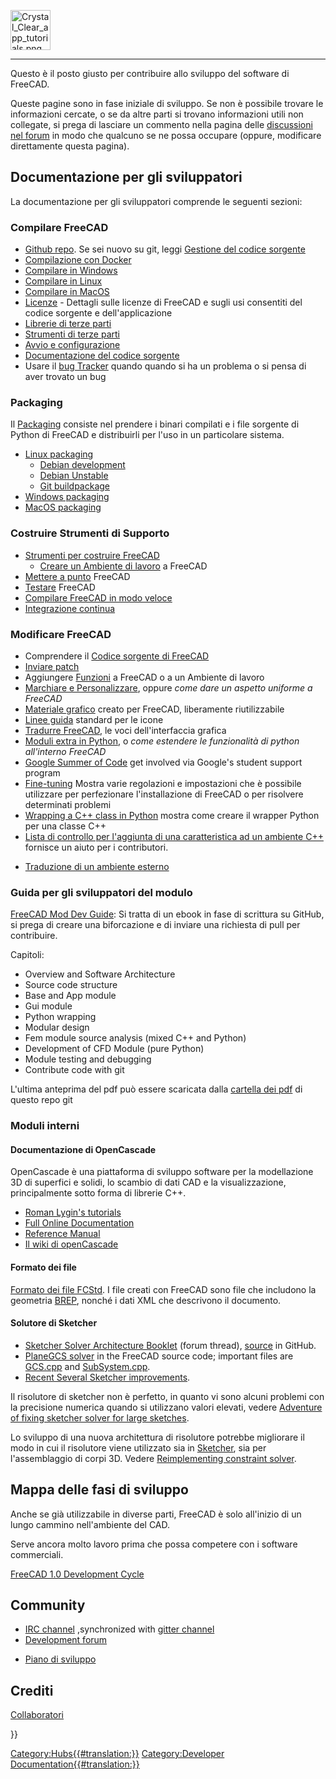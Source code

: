 <languages/>
{{TOCright}}
[[Image:Crystal_Clear_app_tutorials.png|64px]]
----

<div class="mw-translate-fuzzy">
Questo è il posto giusto per contribuire allo sviluppo del software di FreeCAD.
</div>

<div class="mw-translate-fuzzy">
Queste pagine sono in fase iniziale di sviluppo. Se non è possibile trovare le informazioni cercate, o se da altre parti si trovano informazioni utili non collegate, si prega di lasciare un commento nella pagina delle [http://forum.freecadweb.org/index.php?sid=5f84150e79db8842e277b042077097ff discussioni nel forum] in modo che qualcuno se ne possa occupare (oppure, modificare direttamente questa pagina).
</div>

<span id="Developer_Documentation"></span>
== Documentazione per gli sviluppatori ==

La documentazione per gli sviluppatori comprende le seguenti sezioni:

<span id="Compiling_FreeCAD"></span>
=== Compilare FreeCAD ===

* [https://github.com/FreeCAD/FreeCAD Github repo]. Se sei nuovo su git, leggi [[Source code management/it|Gestione del codice sorgente]]
* [[Compile_on_Docker/it|Compilazione con Docker]]
* [[Compile_on_Windows/it|Compilare in Windows]]
* [[Compile_on_Linux/it|Compilare in Linux]]
* [[Compile_on_MacOS/it|Compilare in MacOS]]
* [[License/it|Licenze]] - Dettagli sulle licenze di FreeCAD e sugli usi consentiti del codice sorgente e dell'applicazione
* [[Third Party Libraries/it|Librerie di terze parti]]
* [[Third Party Tools/it|Strumenti di terze parti]]
* [[Start up and Configuration/it|Avvio e configurazione]]
* [[Source documentation/it|Documentazione del codice sorgente]]
* Usare il [[Tracker/it|bug Tracker]] quando quando si ha un problema o si pensa di aver trovato un bug

=== Packaging ===

Il [[Packaging/it|Packaging]] consiste nel prendere i binari compilati e i file sorgente di Python di FreeCAD e distribuirli per l'uso in un particolare sistema.

* [[Linux_packaging|Linux packaging]]
** [[Debian_development|Debian development]]
** [[Debian_Unstable|Debian Unstable]]
** [[Git_buildpackage|Git buildpackage]]
* [[Windows_packaging|Windows packaging]]
* [[MacOS_packaging|MacOS packaging]]

<span id="Build_Support_Tools"></span>
=== Costruire Strumenti di Supporto ===

* [[FreeCAD Build Tool/it|Strumenti per costruire FreeCAD]]
** [[Workbench_creation/it|Creare un Ambiente di lavoro]] a FreeCAD
* [[Debugging/it|Mettere a punto]] FreeCAD
* [[Testing/it|Testare]] FreeCAD
* [[Compiling (Speeding up)/it|Compilare FreeCAD in modo veloce]]
* [[Continuous Integration/it|Integrazione continua]]

<span id="Modifying_FreeCAD"></span>
=== Modificare FreeCAD ===

* Comprendere il [[The FreeCAD source code/it|Codice sorgente di FreeCAD]]
* [[Tracker/it#Inviare patch|Inviare patch]]
* Aggiungere [[Gui Command/it|Funzioni]] a FreeCAD o a un Ambiente di lavoro
* [[Branding/it|Marchiare e Personalizzare]], oppure ''come dare un aspetto uniforme a FreeCAD''
* [[Artwork/it|Materiale grafico]] creato per FreeCAD, liberamente riutilizzabile
* [[Artwork_Guidelines/it|Linee guida]] standard per le icone
* [[Localisation/it|Tradurre FreeCAD]], le voci dell'interfaccia grafica
* [[Extra python modules/it|Moduli extra in Python]], o ''come estendere le funzionalità di python all'interno FreeCAD''
*[[Google Summer of Code|Google Summer of Code]] get involved via Google's student support program
* [[Fine-tuning/it|Fine-tuning]] Mostra varie regolazioni e impostazioni che è possibile utilizzare per perfezionare l'installazione di FreeCAD o per risolvere determinati problemi
* [[Wrapping_a_Cplusplus_class_in_Python|Wrapping a C++ class in Python]] mostra come creare il wrapper Python per una classe C++
* [[NewFeatureCheckList_C++|Lista di controllo per l'aggiunta di una caratteristica ad un ambiente C++]] fornisce un aiuto per i contributori.

* [[Translating an external workbench/it|Traduzione di un ambiente esterno]]

<span id="Module_developer&#039;s_guide"></span>
=== Guida per gli sviluppatori del modulo ===

[https://github.com/qingfengxia/FreeCAD_Mod_Dev_Guide FreeCAD Mod Dev Guide]: Si tratta di un ebook in fase di scrittura su GitHub, si prega di creare una biforcazione e di inviare una richiesta di pull per contribuire.

Capitoli:
* Overview and Software Architecture
* Source code structure
* Base and App module
* Gui module
* Python wrapping
* Modular design
* Fem module source analysis (mixed C++ and Python)
* Development of CFD Module (pure Python)
* Module testing and debugging
* Contribute code with git

L'ultima anteprima del pdf può essere scaricata dalla [https://github.com/qingfengxia/FreeCAD_Mod_Dev_Guide/tree/master/pdf cartella dei pdf] di questo repo git

<span id="Internals"></span>
===Moduli interni ===

<span id="OpenCascade_Documentation"></span>
==== Documentazione di OpenCascade====

OpenCascade è una piattaforma di sviluppo software per la modellazione 3D di superfici e solidi, lo scambio di dati CAD e la visualizzazione, principalmente sotto forma di librerie C++.

* [http://opencascade.wikidot.com/romansarticles Roman Lygin's tutorials]
* [https://dev.opencascade.org/doc/overview/html/index.html Full Online Documentation]
* [https://dev.opencascade.org/doc/refman/html/index.html Reference Manual]
* [http://opencascade.wikidot.com Il wiki di openCascade]

<span id="File_format"></span>
====Formato dei file====

[[File_Format_FCStd/it|Formato dei file FCStd]]. I file creati con FreeCAD sono file {{incode|.zip}} che includono la geometria  [https://en.wikipedia.org/wiki/Boundary_representation BREP], nonché i dati XML che descrivono il documento.

<span id="Sketcher_solver"></span>
==== Solutore di Sketcher ====

<div class="mw-translate-fuzzy">
* [https://forum.freecadweb.org/viewtopic.php?f=10&t=36355 Sketcher Solver Architecture Booklet] (forum thread), [https://github.com/abdullahtahiriyo/FreeCADBooks/tree/master/FreeCAD_Solver_Architecture source] in GitHub.
* [https://github.com/FreeCAD/FreeCAD/blob/master/src/Mod/Sketcher/App/planegcs/ PlaneGCS solver] in the FreeCAD source code; important files are [https://github.com/FreeCAD/FreeCAD/blob/master/src/Mod/Sketcher/App/planegcs/GCS.cpp GCS.cpp] and [https://github.com/FreeCAD/FreeCAD/blob/master/src/Mod/Sketcher/App/planegcs/SubSystem.cpp SubSystem.cpp].
* [https://forum.freecadweb.org/viewtopic.php?f=9&t=29192 Recent Several Sketcher improvements].
</div>

<div class="mw-translate-fuzzy">
Il risolutore di sketcher non è perfetto, in quanto vi sono alcuni problemi con la precisione numerica quando si utilizzano valori elevati, vedere [https://forum.freecadweb.org/viewtopic.php?f=10&t=40502 Adventure of fixing sketcher solver for large sketches].
</div>

<div class="mw-translate-fuzzy">
Lo sviluppo di una nuova architettura di risolutore potrebbe migliorare il modo in cui il risolutore viene utilizzato sia in [[Sketcher Workbench/it|Sketcher]], sia per l'assemblaggio di corpi 3D. Vedere [https://forum.freecadweb.org/viewtopic.php?f=20&t=40525 Reimplementing constraint solver].
</div>

<span id="Roadmap"></span>
== Mappa delle fasi di sviluppo ==

Anche se già utilizzabile in diverse parti, FreeCAD è solo all'inizio di un lungo cammino nell'ambiente del CAD.

Serve ancora molto lavoro prima che possa competere con i software commerciali.

[[FreeCAD_1.0_Development_Cycle|FreeCAD 1.0 Development Cycle]]

== Community ==

* [ircs://irc.libera.chat:6697/freecad IRC channel] ,synchronized with [https://gitter.im/FreeCAD/FreeCAD gitter channel]
* [https://forum.freecad.org/viewforum.php?f=6 Development forum]

* [[Development roadmap/it|Piano di sviluppo]]

== Crediti ==
[[Contributors/it| Collaboratori]]

{{Userdocnavi{{#translation:}}}}
[[Category:Hubs{{#translation:}}]]
[[Category:Developer Documentation{{#translation:}}]]